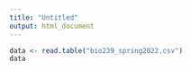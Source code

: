```yaml
---
title: "Untitled"
output: html_document
---
```


```r
data <- read.table("bio239_spring2022.csv")
data
```


